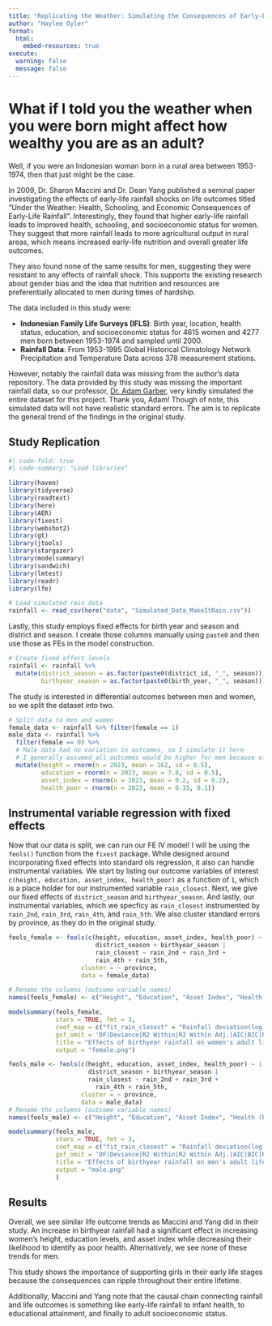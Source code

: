 ```yaml
---
title: "Replicating the Weather: Simulating the Consequences of Early-Life Rainfall on Life Outcomes"
author: "Haylee Oyler"
format: 
  html:
    embed-resources: true
execute:
  warning: false
  message: false
---
```


# What if I told you the weather when you were born might affect how wealthy you are as an adult?
Well, if you were an Indonesian woman born in a rural area between 1953-1974, then that just might be the case. 

In 2009, Dr. Sharon Maccini and Dr. Dean Yang published a seminal paper investigating the effects of early-life rainfall shocks on life outcomes titled "Under the Weather: Health, Schooling, and Economic Consequences of Early-Life Rainfall". Interestingly, they found that higher early-life rainfall leads to improved health, schooling, and socioeconomic status for women. They suggest that more rainfall leads to more agricultural output in rural areas, which means increased early-life nutrition and overall greater life outcomes. 

They also found none of the same results for men, suggesting they were resistant to any effects of rainfall shock. This supports the existing research about gender bias and the idea that nutrition and resources are preferentially allocated to men during times of hardship. 

The data included in this study were:

- **Indonesian Family Life Surveys (IFLS)**: Birth year, location, health status, education, and socioeconomic status for 4615 women and 4277 men born between 1953-1974 and sampled until 2000. 
- **Rainfall Data**: From 1953-1995 Global Historical Climatology Network Precipitation and Temperature Data across 378 measurement stations. 

However, notably the rainfall data was missing from the author's data repository. 
The data provided by this study was missing the important rainfall data, so our professor, [Dr. Adam Garber](https://github.com/garberadamc), very kindly simulated the entire dataset for this project. Thank you, Adam! Though of note, this simulated data will not have realistic standard errors. The aim is to replicate the general trend of the findings in the original study. 

## Study Replication
```r
#| code-fold: true
#| code-summary: "Load libraries"

library(haven)
library(tidyverse)
library(readtext)
library(here)
library(AER)
library(fixest)
library(webshot2)
library(gt)
library(jtools)
library(stargazer)
library(modelsummary)
library(sandwich)
library(lmtest)
library(readr)
library(lfe)    
```



```r
# Load simulated rain data
rainfall <- read_csv(here("data", "Simulated_Data_MakeItRain.csv"))
```

Lastly, this study employs fixed effects for birth year and season and district and season. I create those columns manually using `paste0` and then use those as FEs in the model construction. 
```r
# Create fixed effect levels 
rainfall <- rainfall %>%
  mutate(district_season = as.factor(paste0(district_id, "_", season)),
         birthyear_season = as.factor(paste0(birth_year, "_", season)))
```

The study is interested in differential outcomes between men and women, so we split the dataset into two. 

```r
# Split data to men and women
female_data <- rainfall %>% filter(female == 1)
male_data <- rainfall %>% 
  filter(female == 0) %>% 
  # Male data had no variation in outcomes, so I simulate it here
  # I generally assumed all outcomes would be higher for men because of the gender gap
  mutate(height = rnorm(n = 2023, mean = 162, sd = 0.5),
         education = rnorm(n = 2023, mean = 7.8, sd = 0.5),
         asset_index = rnorm(n = 2023, mean = 0.2, sd = 0.2),
         health_poor = rnorm(n = 2023, mean = 0.15, 0.1))
```

## Instrumental variable regression with fixed effects

Now that our data is split, we can run our FE IV model! I will be using the `feols()` function from the `fixest` package. While designed around incorporating fixed effects into standard ols regression, it also can handle instrumental variables. We start by listing our outcome variables of interest `c(height, education, asset_index, health_poor)` as a function of `1`, which is a place holder for our instrumented variable `rain_closest`. Next, we give our fixed effects of `district_season` and `birthyear_season`. And lastly, our instrumental variables, which we specficy as `rain_closest` instrumented by `rain_2nd`, `rain_3rd`, `rain_4th`, and `rain_5th`. We also cluster standard errors by province, as they do in the original study. 
```r
feols_female <- feols(c(height, education, asset_index, health_poor) ~ 1 |
                        district_season + birthyear_season | 
                        rain_closest ~ rain_2nd + rain_3rd +
                        rain_4th + rain_5th,
                    cluster = ~ province, 
                    data = female_data)

# Rename the columns (outcome variable names)
names(feols_female) <- c("Height", "Education", "Asset Index", "Health (Poor)")

modelsummary(feols_female,
             stars = TRUE, fmt = 3, 
             coef_map = c("fit_rain_closest" = "Rainfall deviation(log)"),
             gof_omit = 'DF|Deviance|R2 Within|R2 Within Adj.|AIC|BIC|RMSE',
             title = "Effects of birthyear rainfall on women's adult life outcomes",
             output = "female.png")

```

```r
feols_male <- feols(c(height, education, asset_index, health_poor) ~ 1 |
                      district_season + birthyear_season | 
                      rain_closest ~ rain_2nd + rain_3rd +
                        rain_4th + rain_5th,
                    cluster = ~ province, 
                    data = male_data)
# Rename the columns (outcome variable names)
names(feols_male) <- c("Height", "Education", "Asset Index", "Health (Poor)")

modelsummary(feols_male,
             stars = TRUE, fmt = 3, 
             coef_map = c("fit_rain_closest" = "Rainfall deviation(log)"),
             gof_omit = 'DF|Deviance|R2 Within|R2 Within Adj.|AIC|BIC|RMSE',
             title = "Effects of birthyear rainfall on men's adult life outcomes",
             output = "male.png"
             )
```

## Results
Overall, we see similar life outcome trends as Maccini and Yang did in their study. An increase in birthyear rainfall had a significant effect in increasing women's height, education levels, and asset index while decreasing their likelihood to identify as poor health. Alternatively, we see none of these trends for men. 

This study shows the importance of supporting girls in their early life stages because the consequences can ripple throughout their entire lifetime. 

Additionally, Maccini and Yang note that the causal chain connecting rainfall and life outcomes is something like early-life rainfall to infant health, to educational attainment, and finally to adult socioeconomic status.


